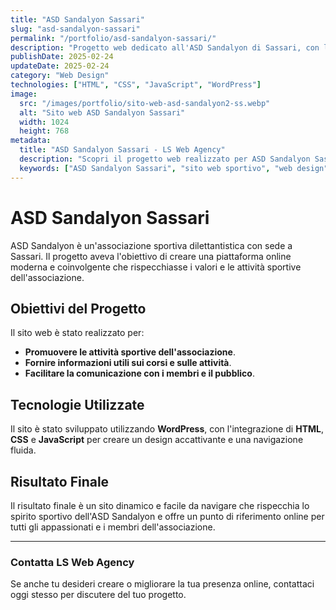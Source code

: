 ```yaml
---
title: "ASD Sandalyon Sassari"
slug: "asd-sandalyon-sassari"
permalink: "/portfolio/asd-sandalyon-sassari/"
description: "Progetto web dedicato all'ASD Sandalyon di Sassari, con l'obiettivo di creare una presenza online moderna e coinvolgente."
publishDate: 2025-02-24
updateDate: 2025-02-24
category: "Web Design"
technologies: ["HTML", "CSS", "JavaScript", "WordPress"]
image:
  src: "/images/portfolio/sito-web-asd-sandalyon2-ss.webp"
  alt: "Sito web ASD Sandalyon Sassari"
  width: 1024
  height: 768
metadata:
  title: "ASD Sandalyon Sassari - LS Web Agency"
  description: "Scopri il progetto web realizzato per ASD Sandalyon Sassari: una piattaforma moderna per promuovere le attività sportive e coinvolgere la comunità locale."
  keywords: ["ASD Sandalyon Sassari", "sito web sportivo", "web design", "WordPress"]
---
```


# ASD Sandalyon Sassari

ASD Sandalyon è un'associazione sportiva dilettantistica con sede a Sassari. Il progetto aveva l'obiettivo di creare una piattaforma online moderna e coinvolgente che rispecchiasse i valori e le attività sportive dell'associazione.

## Obiettivi del Progetto

Il sito web è stato realizzato per:

- **Promuovere le attività sportive dell'associazione**.
- **Fornire informazioni utili sui corsi e sulle attività**.
- **Facilitare la comunicazione con i membri e il pubblico**.

## Tecnologie Utilizzate

Il sito è stato sviluppato utilizzando **WordPress**, con l'integrazione di **HTML**, **CSS** e **JavaScript** per creare un design accattivante e una navigazione fluida.

## Risultato Finale

Il risultato finale è un sito dinamico e facile da navigare che rispecchia lo spirito sportivo dell'ASD Sandalyon e offre un punto di riferimento online per tutti gli appassionati e i membri dell'associazione.

---

### Contatta LS Web Agency

Se anche tu desideri creare o migliorare la tua presenza online, contattaci oggi stesso per discutere del tuo progetto.
